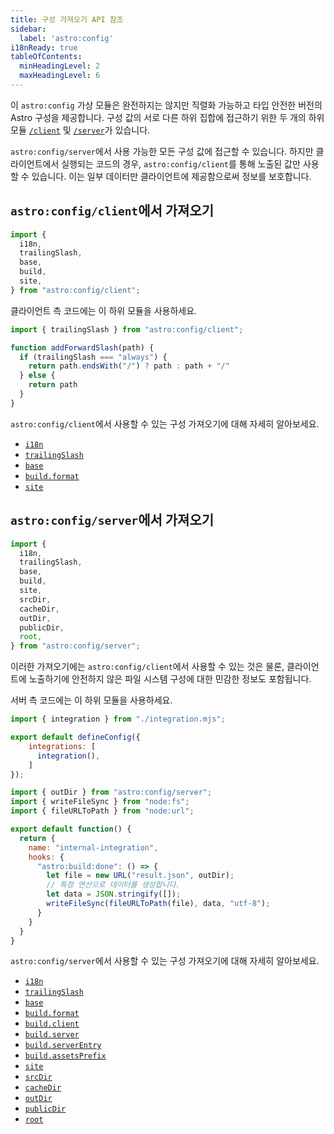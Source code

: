 ```yaml
---
title: 구성 가져오기 API 참조
sidebar:
  label: 'astro:config'
i18nReady: true
tableOfContents:
  minHeadingLevel: 2
  maxHeadingLevel: 6
---
```



<p><Since v="5.7.0" /></p>

이 `astro:config` 가상 모듈은 완전하지는 않지만 직렬화 가능하고 타입 안전한 버전의 Astro 구성을 제공합니다. 구성 값의 서로 다른 하위 집합에 접근하기 위한 두 개의 하위 모듈 [`/client`](#astroconfigclient에서-가져오기) 및 [`/server`](#astroconfigserver에서-가져오기)가 있습니다.

`astro:config/server`에서 사용 가능한 모든 구성 값에 접근할 수 있습니다. 하지만 클라이언트에서 실행되는 코드의 경우, `astro:config/client`를 통해 노출된 값만 사용할 수 있습니다. 이는 일부 데이터만 클라이언트에 제공함으로써 정보를 보호합니다.

## `astro:config/client`에서 가져오기

```js
import {
  i18n, 
  trailingSlash,
  base,
  build,
  site,
} from "astro:config/client";
```

클라이언트 측 코드에는 이 하위 모듈을 사용하세요.

```js title="src/utils.js" ins={1} ins="trailingSlash"
import { trailingSlash } from "astro:config/client";

function addForwardSlash(path) {
  if (trailingSlash === "always") {
    return path.endsWith("/") ? path : path + "/"
  } else {
    return path
  }
}
```

`astro:config/client`에서 사용할 수 있는 구성 가져오기에 대해 자세히 알아보세요.

- [`i18n`](/ko/reference/configuration-reference/#i18n)
- [`trailingSlash`](/ko/reference/configuration-reference/#trailingslash)
- [`base`](/ko/reference/configuration-reference/#base)
- [`build.format`](/ko/reference/configuration-reference/#buildformat)
- [`site`](/ko/reference/configuration-reference/#site)



## `astro:config/server`에서 가져오기

```js
import {
  i18n, 
  trailingSlash,
  base,
  build,
  site,
  srcDir,
  cacheDir,
  outDir,
  publicDir,
  root,
} from "astro:config/server";
```

이러한 가져오기에는 `astro:config/client`에서 사용할 수 있는 것은 물론, 클라이언트에 노출하기에 안전하지 않은 파일 시스템 구성에 대한 민감한 정보도 포함됩니다.

서버 측 코드에는 이 하위 모듈을 사용하세요.

```js title="astro.config.mjs"
import { integration } from "./integration.mjs";

export default defineConfig({
    integrations: [
      integration(),
    ]
});
```

```js title="integration.mjs" ins={1} ins="outDir"
import { outDir } from "astro:config/server";
import { writeFileSync } from "node:fs";
import { fileURLToPath } from "node:url";

export default function() {
  return {
    name: "internal-integration",
    hooks: {
      "astro:build:done": () => {
        let file = new URL("result.json", outDir);
        // 특정 연산으로 데이터를 생성합니다.
        let data = JSON.stringify([]);
        writeFileSync(fileURLToPath(file), data, "utf-8");
      }
    }
  }
}
```

`astro:config/server`에서 사용할 수 있는 구성 가져오기에 대해 자세히 알아보세요.

- [`i18n`](/ko/reference/configuration-reference/#i18n)
- [`trailingSlash`](/ko/reference/configuration-reference/#trailingslash)
- [`base`](/ko/reference/configuration-reference/#base)
- [`build.format`](/ko/reference/configuration-reference/#buildformat)
- [`build.client`](/ko/reference/configuration-reference/#buildclient)
- [`build.server`](/ko/reference/configuration-reference/#buildserver)
- [`build.serverEntry`](/ko/reference/configuration-reference/#buildserverentry)
- [`build.assetsPrefix`](/ko/reference/configuration-reference/#buildassetsprefix)
- [`site`](/ko/reference/configuration-reference/#site)
- [`srcDir`](/ko/reference/configuration-reference/#srcdir)
- [`cacheDir`](/ko/reference/configuration-reference/#cachedir)
- [`outDir`](/ko/reference/configuration-reference/#outdir)
- [`publicDir`](/ko/reference/configuration-reference/#publicdir)
- [`root`](/ko/reference/configuration-reference/#root)
